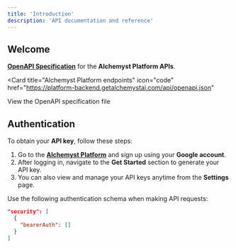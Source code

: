 ```yaml
---
title: 'Introduction'
description: 'API documentation and reference'
---
```


## Welcome

**[OpenAPI Specification](https://platform-backend.getalchemystai.com/api/openapi.json)** for the **Alchemyst Platform APIs**.

<Card
  title="Alchemyst Platform endpoints"
  icon="code"
  href="https://platform-backend.getalchemystai.com/api/openapi.json"
>
  View the OpenAPI specification file
</Card>

## Authentication


To obtain your **API key**, follow these steps:

1. Go to the **[Alchemyst Platform](https://platform.getalchemystai.com)** and sign up using your **Google account**.  
2. After logging in, navigate to the **Get Started** section to generate your API key.  
3. You can also view and manage your API keys anytime from the **Settings** page.

Use the following authentication schema when making API requests:

```json
"security": [
  {
    "bearerAuth": []
  }
]
```
